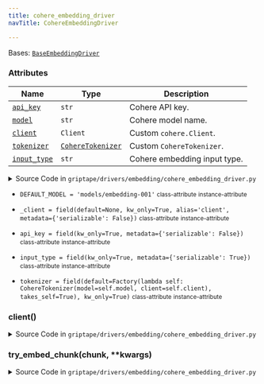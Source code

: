 ```yaml
---
title: cohere_embedding_driver
navTitle: CohereEmbeddingDriver

---
```


<span id="griptape.drivers.embedding.cohere_embedding_driver.CohereEmbeddingDriver"></span>

Bases:
 [`BaseEmbeddingDriver`](./#griptape.drivers.embedding.BaseEmbeddingDriver "BaseEmbeddingDriver (griptape.drivers.embedding.BaseEmbeddingDriver)")

### Attributes

| Name                                                                                                                                                                                                                                                                                                                                                                                                                                                                 | Type                                                                                                                                                                                  | Description                       |
| -------------------------------------------------------------------------------------------------------------------------------------------------------------------------------------------------------------------------------------------------------------------------------------------------------------------------------------------------------------------------------------------------------------------------------------------------------------------- | ------------------------------------------------------------------------------------------------------------------------------------------------------------------------------------- | --------------------------------- |
| <a href="cohere_embedding_driver.mdx#griptape.drivers.embedding.cohere_embedding_driver.CohereEmbeddingDriver.api_key" title="api_key = field(kw_only=True, metadata={'serializable': False})           class-attribute       instance-attribute    (griptape.drivers.embedding.cohere_embedding_driver.CohereEmbeddingDriver.api_key)"><code class="language-python">api_key</code></a>                                                                             | `str`                                                                                                                                                                                 | Cohere API key.<br/>              |
| <a href="./#griptape.drivers.embedding.BaseEmbeddingDriver.model" title="model = field(kw_only=True, metadata={'serializable': True})           class-attribute       instance-attribute    (griptape.drivers.embedding.cohere_embedding_driver.CohereEmbeddingDriver.model)"><code class="language-python">model</code></a>                                                                                                                                         | `str`                                                                                                                                                                                 | Cohere model name.<br/>           |
| <a href="cohere_embedding_driver.mdx#griptape.drivers.embedding.cohere_embedding_driver.CohereEmbeddingDriver.client" title="client() (griptape.drivers.embedding.cohere_embedding_driver.CohereEmbeddingDriver.client)"><code class="language-python">client</code></a>                                                                                                                                                                                             | `Client`                                                                                                                                                                              | Custom `cohere.Client`.<br/>      |
| <a href="cohere_embedding_driver.mdx#griptape.drivers.embedding.cohere_embedding_driver.CohereEmbeddingDriver.tokenizer" title="tokenizer = field(default=Factory(lambda self: CohereTokenizer(model=self.model, client=self.client), takes_self=True), kw_only=True)           class-attribute       instance-attribute    (griptape.drivers.embedding.cohere_embedding_driver.CohereEmbeddingDriver.tokenizer)"><code class="language-python">tokenizer</code></a> | <a href="../../tokenizers#griptape.tokenizers.CohereTokenizer" title="CohereTokenizer (griptape.tokenizers.CohereTokenizer)"><code class="language-python">CohereTokenizer</code></a> | Custom `CohereTokenizer`.<br/>    |
| <a href="cohere_embedding_driver.mdx#griptape.drivers.embedding.cohere_embedding_driver.CohereEmbeddingDriver.input_type" title="input_type = field(kw_only=True, metadata={'serializable': True})           class-attribute       instance-attribute    (griptape.drivers.embedding.cohere_embedding_driver.CohereEmbeddingDriver.input_type)"><code class="language-python">input_type</code></a>                                                                  | `str`                                                                                                                                                                                 | Cohere embedding input type.<br/> |

<details><summary>Source Code in <code>griptape&#47;drivers&#47;embedding&#47;cohere_embedding_driver.py</code></summary>

```python
@define
class CohereEmbeddingDriver(BaseEmbeddingDriver):
    """Cohere Embedding Driver.

    Attributes:
        api_key: Cohere API key.
        model: 	Cohere model name.
        client: Custom `cohere.Client`.
        tokenizer: Custom `CohereTokenizer`.
        input_type: Cohere embedding input type.
    """

    DEFAULT_MODEL = "models/embedding-001"

    api_key: str = field(kw_only=True, metadata={"serializable": False})
    input_type: str = field(kw_only=True, metadata={"serializable": True})
    _client: Optional[Client] = field(default=None, kw_only=True, alias="client", metadata={"serializable": False})
    tokenizer: CohereTokenizer = field(
        default=Factory(lambda self: CohereTokenizer(model=self.model, client=self.client), takes_self=True),
        kw_only=True,
    )

    @lazy_property()
    def client(self) -> Client:
        return import_optional_dependency("cohere").Client(self.api_key)

    def try_embed_chunk(self, chunk: str, **kwargs) -> list[float]:
        result = self.client.embed(texts=[chunk], model=self.model, input_type=self.input_type)

        if isinstance(result.embeddings, list):
            return result.embeddings[0]
        raise ValueError("Non-float embeddings are not supported.")
```

</details>

-   `DEFAULT_MODEL = 'models/embedding-001'` <small>class-attribute</small> <small>instance-attribute</small>  <span id="griptape.drivers.embedding.cohere_embedding_driver.CohereEmbeddingDriver.DEFAULT_MODEL"></span> 

-   `_client = field(default=None, kw_only=True, alias='client', metadata={'serializable': False})` <small>class-attribute</small> <small>instance-attribute</small>  <span id="griptape.drivers.embedding.cohere_embedding_driver.CohereEmbeddingDriver._client"></span> 

-   `api_key = field(kw_only=True, metadata={'serializable': False})` <small>class-attribute</small> <small>instance-attribute</small>  <span id="griptape.drivers.embedding.cohere_embedding_driver.CohereEmbeddingDriver.api_key"></span> 

-   `input_type = field(kw_only=True, metadata={'serializable': True})` <small>class-attribute</small> <small>instance-attribute</small>  <span id="griptape.drivers.embedding.cohere_embedding_driver.CohereEmbeddingDriver.input_type"></span> 

-   `tokenizer = field(default=Factory(lambda self: CohereTokenizer(model=self.model, client=self.client), takes_self=True), kw_only=True)` <small>class-attribute</small> <small>instance-attribute</small>  <span id="griptape.drivers.embedding.cohere_embedding_driver.CohereEmbeddingDriver.tokenizer"></span> 

<span id="griptape.drivers.embedding.cohere_embedding_driver.CohereEmbeddingDriver.client"></span>

### client()

<details><summary>Source Code in <code>griptape&#47;drivers&#47;embedding&#47;cohere_embedding_driver.py</code></summary>

```python
@lazy_property()
def client(self) -> Client:
    return import_optional_dependency("cohere").Client(self.api_key)
```

</details>

<span id="griptape.drivers.embedding.cohere_embedding_driver.CohereEmbeddingDriver.try_embed_chunk"></span>

### try_embed_chunk(chunk, \*\*kwargs)

<details><summary>Source Code in <code>griptape&#47;drivers&#47;embedding&#47;cohere_embedding_driver.py</code></summary>

```python
def try_embed_chunk(self, chunk: str, **kwargs) -> list[float]:
    result = self.client.embed(texts=[chunk], model=self.model, input_type=self.input_type)

    if isinstance(result.embeddings, list):
        return result.embeddings[0]
    raise ValueError("Non-float embeddings are not supported.")
```

</details>
